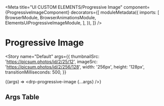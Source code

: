 


<Meta
  title="UI CUSTOM ELEMENTS/Progressive Image"
  component={ProgressiveImageComponent}
  decorators={[
    moduleMetadata({
      imports: [
        BrowserModule,
        BrowserAnimationsModule,
        ElementsUiProgressiveImageModule,
      ],
    }),
  ]}
/>

# Progressive Image

<Story
  name="Default"
  args={{
    thumbnailSrc: 'https://picsum.photos/id/2/25/12',
    imageSrc: 'https://picsum.photos/id/2/256/128',
    width: '256px',
    height: '128px',
    transitionMilliseconds: 500,
  }}
>
  {(args) => <drp-progressive-image {...args} />}
</Story>

## Args Table

<ArgsTable of={ProgressiveImageComponent} />
